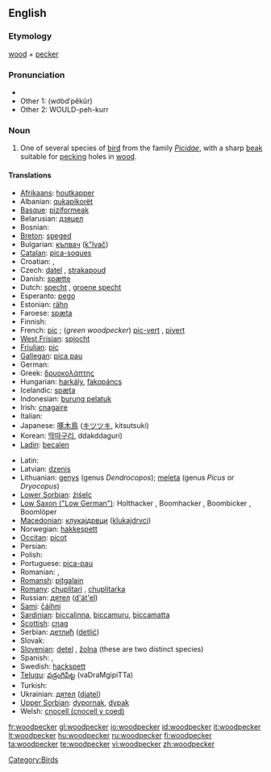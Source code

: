 ==English==

===Etymology===
[[wood]] + [[pecker]]

===Pronunciation===
* {{IPA|/ˈwʊd.pɛ.kɚ/}}
* Other 1: (wo͝odʹpĕkûr)
* Other 2: WOULD-peh-kurr

===Noun===
{{wikipedia}}
{{en-noun}}

# One of several species of [[bird]] from the family ''[[Picidae]]'', with a sharp [[beak]] suitable for [[peck]]ing holes in [[wood]].

====Translations====
{{top}}
* [[Afrikaans]]: [[houtkapper]]
* Albanian: [[qukapikorët]]
* [[Basque]]: [[piziformeak]]
* Belarusian: [[дзяцел]]
* Bosnian: {{t-|bs|djetlić|m}}
* [[Breton]]: [[speged]]
* Bulgarian: [[кълвач]] ([[k"lvač]])
* [[Catalan]]: [[pica-soques]] {{m}}
* Croatian: {{t+|hr|žuna}}, {{t-|hr|djetao}}
* Czech: [[datel]] {{m}}, [[strakapoud]] {{m}}
* Danish: [[spætte]]
* Dutch: [[specht]] {{m}}, [[groene specht]] {{m}}
* Esperanto: [[pego]]
* Estonian: [[rähn]]
* Faroese: [[spæta]]
* Finnish: {{t+|fi|tikka}}
* French: [[pic]] {{m}}; (''green woodpecker'') [[pic-vert]] {{m}}, [[pivert]] {{m}}
* [[West Frisian]]: [[spjocht]]
* [[Friulian]]: [[pic]]
* [[Gallegan]]: [[pica pau]]
* German: {{t+|de|Specht|m}}
* Greek: [[δρυοκολάπτης]] {{m}}
* Hungarian: [[harkály]], [[fakopáncs]]
* Icelandic: [[spæta]]
* Indonesian: [[burung pelatuk]]
* Irish: [[cnagaire]]
* Italian: {{t+|it|picchio|m}}
* Japanese: [[啄木鳥]] ([[キツツキ]], kitsutsuki)
* Korean: [[딱따구리]], ddakddaguri)
* [[Ladin]]: [[becalen]]
{{mid}}
* Latin: {{t-|la|Piciformes}}
* Latvian: [[dzenis]]
* Lithuanian: [[genys]] {{m}} (genus ''Dendrocopos''); [[meleta]] {{f}} (genus ''Picus'' or ''Dryocopus'')
* [[Lower Sorbian]]: [[źiśelc]]
* [[Low Saxon ("Low German")]]: Holthacker {{m}}, Boomhacker {{m}}, Boombicker {{m}}, Boomlöper {{m}}
* [[Macedonian]]: [[клукаjдрвци]] ([[klukajdrvci]])
* Norwegian: [[hakkespett]] {{m}}
* [[Occitan]]: [[picot]]
* Persian: {{t+|fa|دارکوب|tr=dârkub|sc=fa-Arab|xs=Persian}}
* Polish: {{t-|pl|dzięcioł}}
* Portuguese: [[pica-pau]] {{m}}
* Romanian: {{t+|ro|ghionoaie}}, {{t+|ro|ciocănitoare}}
* [[Romansh]]: [[pitgalain]]
* [[Romany]]: [[chuplitari]] {{m}}, [[chuplitarka]] {{f}}
* Russian: [[дятел]] ([[d'át'el]]) {{m}}
* [[Sami]]: [[čáihni]]
* [[Sardinian]]: [[biccalinna]], [[biccamuru]], [[biccamatta]]
* [[Scottish]]: [[cnag]]
* Serbian: [[детлић]] ([[detlić]])
* Slovak: {{t-|sk|ďateľ|m}}
* [[Slovenian]]: [[detel]] {{m}}, [[žolna]] {{f}} (these are two distinct species)
* Spanish: {{t-|es|pájaro carpintero|m}}, {{t+|es|pito|m}}
* Swedish: [[hackspett]]
* [[Telugu]]: [[వడ్రంగిపిట్ట]] (vaDraMgipiTTa)
* Turkish: {{t+|tr|ağaçkakan}}
* Ukrainian: [[дятел]] ([[djatel]])
* [[Upper Sorbian]]: [[dypornak]], [[dypak]]
* Welsh: [[cnocell (cnocell y coed)]]
{{bottom}}

[[Category:Birds]]

[[fr:woodpecker]]
[[gl:woodpecker]]
[[io:woodpecker]]
[[id:woodpecker]]
[[it:woodpecker]]
[[lt:woodpecker]]
[[hu:woodpecker]]
[[ru:woodpecker]]
[[fi:woodpecker]]
[[ta:woodpecker]]
[[te:woodpecker]]
[[vi:woodpecker]]
[[zh:woodpecker]]